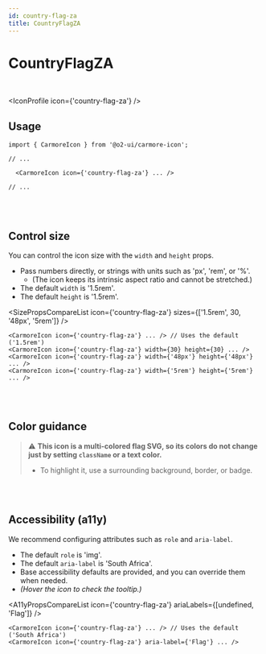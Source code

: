 ```yaml
---
id: country-flag-za
title: CountryFlagZA
---
```




# CountryFlagZA

<br />

<IconProfile icon={'country-flag-za'} />

## Usage

```tsx
import { CarmoreIcon } from '@o2-ui/carmore-icon';

// ...

  <CarmoreIcon icon={'country-flag-za'} ... />

// ...
```

<br />
<br />

## Control size

You can control the icon size with the `width` and `height` props.

- Pass numbers directly, or strings with units such as 'px', 'rem', or '%'.
  - (The icon keeps its intrinsic aspect ratio and cannot be stretched.)
- The default `width` is '1.5rem'.
- The default `height` is '1.5rem'.

<SizePropsCompareList icon={'country-flag-za'} sizes={['1.5rem', 30, '48px', '5rem']} />

```tsx
<CarmoreIcon icon={'country-flag-za'} ... /> // Uses the default ('1.5rem')
<CarmoreIcon icon={'country-flag-za'} width={30} height={30} ... />
<CarmoreIcon icon={'country-flag-za'} width={'48px'} height={'48px'} ... />
<CarmoreIcon icon={'country-flag-za'} width={'5rem'} height={'5rem'} ... />
```

<br />
<br />

## Color guidance

> ⚠️ <b>This icon is a multi-colored flag SVG, so its colors do not change just by setting `className` or a text color.</b>
>
> - To highlight it, use a surrounding background, border, or badge.

<br />
<br />

## Accessibility (a11y)

We recommend configuring attributes such as `role` and `aria-label`.

- The default `role` is 'img'.
- The default `aria-label` is 'South Africa'.
- Base accessibility defaults are provided, and you can override them when needed.
- _(Hover the icon to check the tooltip.)_

<A11yPropsCompareList icon={'country-flag-za'} ariaLabels={[undefined, 'Flag']} />

```tsx
<CarmoreIcon icon={'country-flag-za'} ... /> // Uses the default ('South Africa')
<CarmoreIcon icon={'country-flag-za'} aria-label={'Flag'} ... />
```
